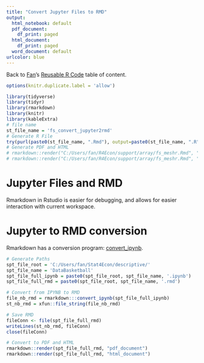 ```yaml
---
title: "Convert Jupyter Files to RMD"
output:
  html_notebook: default
  pdf_document:
    df_print: paged
  html_document:
    df_print: paged
  word_document: default
urlcolor: blue
---
```


Back to [Fan](https://fanwangecon.github.io)'s [Reusable R Code](https://fanwangecon.github.io/R4Econ/) table of content.

```r
options(knitr.duplicate.label = 'allow')
```
```r
library(tidyverse)
library(tidyr)
library(rmarkdown)
library(knitr)
library(kableExtra)
# file name
st_file_name = 'fs_convert_jupyter2rmd'
# Generate R File
try(purl(paste0(st_file_name, ".Rmd"), output=paste0(st_file_name, ".R"), documentation = 2))
# Generate PDF and HTML
# rmarkdown::render("C:/Users/fan/R4Econ/support/array/fs_meshr.Rmd", "pdf_document")
# rmarkdown::render("C:/Users/fan/R4Econ/support/array/fs_meshr.Rmd", "html_document")
```

# Jupyter Files and RMD

Rmarkdown in Rstudio is easier for debugging, and allows for easier interaction with current workspace.

# Jupyter to RMD conversion

Rmarkdown has a conversion program: [convert_ipynb](https://rmarkdown.rstudio.com/docs/reference/convert_ipynb.html).

```r
# Generate Paths
spt_file_root = 'C:/Users/fan/Stat4Econ/descriptive/'
spt_file_name = 'DataBasketball'
spt_file_full_ipynb = paste0(spt_file_root, spt_file_name, '.ipynb')
spt_file_full_rmd = paste0(spt_file_root, spt_file_name, '.rmd')

# Convert from IPYNB to RMD
file_nb_rmd = rmarkdown:::convert_ipynb(spt_file_full_ipynb)
st_nb_rmd = xfun::file_string(file_nb_rmd)

# Save RMD
fileConn <- file(spt_file_full_rmd)
writeLines(st_nb_rmd, fileConn)
close(fileConn)

# Convert to PDF and HTML
rmarkdown::render(spt_file_full_rmd, "pdf_document")
rmarkdown::render(spt_file_full_rmd, "html_document")
```
